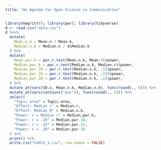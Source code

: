 ```yaml
---
title: "An Agenda for Open Science in Communication"
---
```


```r
library(magrittr); library(pwr); library(tidyverse)
d <- read.csv("data.csv")
d %<>% 
  mutate(
    Mean.n.k = Mean.n / Mean.k,
    Median.n.k = Median.n / d$Median.k
  ) %>% 
  mutate(
    Mean.pwr.k = pwr.r.test(Mean.n.k, Mean.r)$power,
    Median.pwr.k = pwr.r.test(Median.n.k, Median.r)$power,
    Median.pwr.10 = pwr.r.test(Median.n.k, .1)$power,
    Median.pwr.15 = pwr.r.test(Median.n.k, .15)$power,
    Median.pwr.20 = pwr.r.test(Median.n.k, .2)$power,
  ) %>% 
  mutate_at(vars(SD.n, Mean.n.k, Median.n.k), funs(round(., 0))) %>% 
  mutate_at(vars(contains("pwr")), funs(round(., 2))) %>% 
  select(
    "Topic area" = Topic.area, 
    "Effect: Median r" = Median.r,
    "Effect: Median N" = Median.n.k,
    "Power: r = Median r" = Median.pwr.k,
    "Power: r = .10" = Median.pwr.10,
    "Power: r = .15" = Median.pwr.15,
    "Power: r = .20" = Median.pwr.20
  ) %>% 
  print() %>% 
  write.csv("table_1.csv", row.names = FALSE)
```

